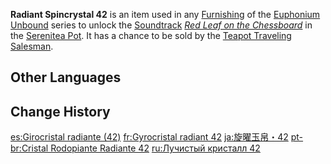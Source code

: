 {{Item Infobox
|id           = 141042
|image        = Item Radiant Spincrystal.png
|type         = Adventure Items
|group        = Radiant Spincrystals
|group2       = Liyue Spincrystals
|quality      = 4
|invCategory  = Precious Items
|description  = This wondrous crystal contains a certain rhythm, like something beautiful woven from delicate silk. These items can be found throughout the mainland or from merchants who collect curios. The tune held within this crystal can be revivified in your [[Serenitea Pot]] using either "[[Euphonium Unbound: Winding]]" or "[[Euphonium Unbound: Soaring]]." The tune contained within this [[Radiant Spincrystal]] is "[[Red Leaf on the Chessboard]]."
|source1      = [[Chubby]]
|track        = Red Leaf on the Chessboard
}}
'''Radiant Spincrystal 42''' is an item used in any [[Furnishing]] of the [[Euphonium Unbound]] series to unlock the [[Soundtrack]] ''[[Red Leaf on the Chessboard]]'' in the [[Serenitea Pot]]. It has a chance to be sold by the [[Teapot Traveling Salesman]].

==Other Languages==
{{Other Languages
|default_hidden = 1
|en      = Radiant Spincrystal 42
|zhs     = 旋曜玉帛・其四十二
|zhs_rm  = Xuán Yào Yùbó - Qí Sìshí'èr
|zht     = 旋曜玉帛・其四十二
|zht_rm  = Xuán Yào Yùbó - Qí Sìshí'èr
|ja      = 旋曜玉帛・42
|ja_rm   = Sen'you Gyokuhaku - Yonjuuni{{Assumed}}
|ko      = 빛나는 결정・42
|ko_rm   = Binnaneun Gyeoljeong - Sasibi
|es      = Girocristal radiante (42)
|fr      = Gyrocristal radiant 42
|ru      = Лучистый кристалл {{tt|42|}}
|th      = Radiant Spincrystal 42
|vi      = Ngọc Thạch Âm Vang 42
|de      = Strahlender Drehkristall XLII
|id      = Radiant Spincrystal 42
|pt      = Cristal Rodopiante Radiante 42
|tr      = Parlak Burgu Kristal 42
|it      = Voltacristallo radioso 42
}}

==Change History==
{{Change History|2.6}}

[[es:Girocristal radiante (42)]]
[[fr:Gyrocristal radiant 42]]
[[ja:旋曜玉帛・42]]
[[pt-br:Cristal Rodopiante Radiante 42]]
[[ru:Лучистый кристалл 42]]